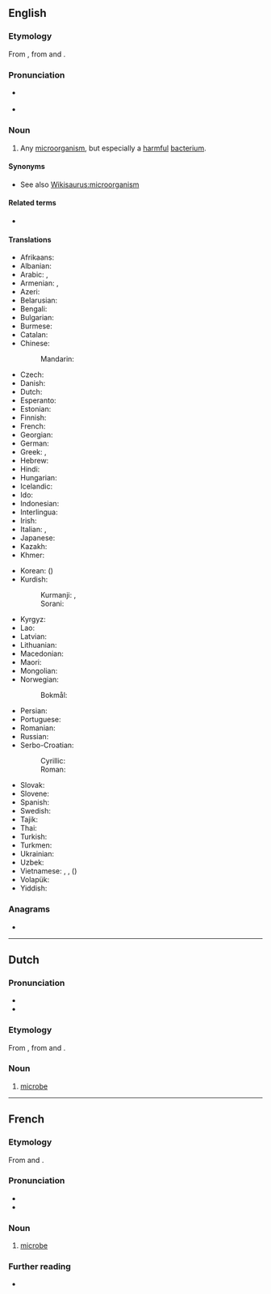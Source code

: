 ==English==

===Etymology===
From {{der|en|fr|microbe}}, from {{der|en|grc|μικρός|t=small}} and {{m|grc|βίος|t=life}}.

===Pronunciation===
* {{a|US}} {{IPA|/ˈmaikɹoʊb/|lang=en}}
* {{audio|en-us-microbe.ogg|Audio (US)|lang=en}}

===Noun===
{{en-noun}}

# {{lb|en|microbiology}} Any [[microorganism]], but especially a [[harmful]] [[bacterium]].

====Synonyms====
* See also [[Wikisaurus:microorganism]]

====Related terms====
* {{l|en|microorganism}}

====Translations====
{{trans-top|microorganism}}
* Afrikaans: {{t|af|mikrobe}}
* Albanian: {{t+|sq|mikrob|m}}
* Arabic: {{t|ar|مِيكْرُوب|m}}, {{t+|ar|جُرْثُومَة|f}}
* Armenian: {{t+|hy|մանրէ}}, {{t+|hy|միկրոբ}}
* Azeri: {{t+|az|mikrob}}
* Belarusian: {{t|be|мікро́б|m}}
* Bengali: {{t|bn|জীবাণু}}
* Bulgarian: {{t+|bg|микро́б|m}}
* Burmese: {{t+|my|ပိုး}}
* Catalan: {{t|ca|microbi|m}}
* Chinese:
*: Mandarin: {{t+|cmn|微生物|tr=wéishēngwù}}
* Czech: {{t|cs|mikrob|m}}
* Danish: {{t|da|mikrobe}}
* Dutch: {{t+|nl|microbe|m|f}}
* Esperanto: {{t|eo|mikrobo}}
* Estonian: {{t|et|mikroob}}
* Finnish: {{t+|fi|mikrobi}}
* French: {{t+|fr|microbe|m}}
* Georgian: {{t|ka|მიკრობი}}
* German: {{t+|de|Mikrobe|f}}
* Greek: {{t|el|μικρoοργανισμός|m}}, {{t+|el|μικρόβιο|n}}
* Hebrew: {{t+|he|חַידַק|m|tr=haydak}}
* Hindi: {{t|hi|सूक्ष्मजीव}}
* Hungarian: {{t+|hu|mikroba}}
* Icelandic: {{t|is|örvera|f}}
* Ido: {{t+|io|mikrobo}}
* Indonesian: {{t+|id|mikroba}}
* Interlingua: {{t|ia|microbio}}
* Irish: {{t|ga|miocrób}}
* Italian: {{t+|it|microbo|m}}, {{t+|it|microbio|m}}
* Japanese: {{t+|ja|微生物|tr=びせいぶつ, biseibutsu}}
* Kazakh: {{t|kk|микроб}}
* Khmer: {{t+|km|អតិសុខុមប្រាណ|tr=a’te’ so’kʰom praan}}
{{trans-mid}}
* Korean: {{t+|ko|미생물}} ({{t+|ko|微生物}})
* Kurdish:
*: Kurmanji: {{t|ku|mikrob}}, {{t+|ku|mîkrob|f}}
*: Sorani: {{t|ckb|میکرۆب|tr=mîkrob}}
* Kyrgyz: {{t|ky|микроб}}
* Lao: {{t+|lo|ຈຸນລະຊີບ}}
* Latvian: {{t|lv|mikrobs|m}}
* Lithuanian: {{t|lt|mikrobas|m}}
* Macedonian: {{t|mk|микроб|m}}
* Maori: {{t|mi|moroiti}}
* Mongolian: {{t+|mn|нян}}
* Norwegian:
*: Bokmål: {{t|nb|mikrobe}}
* Persian: {{t+|fa|میکرب|tr=mikrob}}
* Portuguese: {{t+|pt|micróbio|m}}
* Romanian: {{t+|ro|microb|m}}
* Russian: {{t+|ru|микро́б|m}}
* Serbo-Croatian:
*: Cyrillic: {{t|sh|мѝкро̄б|m}}
*: Roman: {{t+|sh|mìkrōb|m}}
* Slovak: {{t|sk|mikrób|m}}
* Slovene: {{t|sl|mikrob|m}}
* Spanish: {{t+|es|microbio}}
* Swedish: {{t+|sv|mikrob|c}}
* Tajik: {{t|tg|микроб}}
* Thai: {{t|th|จุลชีพ}}
* Turkish: {{t+|tr|mikrop}}
* Turkmen: {{t|tk|mikrob}}
* Ukrainian: {{t|uk|мікро́б|m}}
* Uzbek: {{t+|uz|mikrob}}
* Vietnamese: {{t|vi|vi trùng}}, {{t+|vi|vi khuẩn}}, {{t|vi|vi sinh vật}} ({{t|vi|微生物}})
* Volapük: {{t|vo|mikröb}}
* Yiddish: {{t|yi|מיקראָב}}
{{trans-bottom}}

===Anagrams===
* {{anagrams|en|Crombie}}

----

==Dutch==

===Pronunciation===
* {{audio|Nl-microbe.ogg|Audio|lang=nl}}
* {{hyphenation|mi|cro|be|lang=nl}}

===Etymology===
From {{der|nl|fr|microbe}}, from {{der|nl|grc|μικρός||small}} and {{m|grc|βίος||life}}.

===Noun===
{{nl-noun|f|-en|pl2=-s|microbetje}}

# {{lb|nl|microbiology}} [[#English|microbe]]

----

==French==

===Etymology===
From {{etyl|grc|fr}} {{m|grc|μικρός||small}} and {{m|grc|βίος||life}}.

===Pronunciation===
* {{audio|Fr-microbe.ogg|audio|lang=fr}}
* {{IPA|/mi.kʁɔb/|lang=fr}}

===Noun===
{{fr-noun|m}}

# {{lb|fr|microbiology}} [[#English|microbe]]

===Further reading===
* {{R:TLFi}}